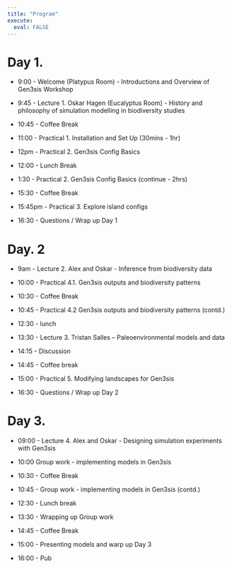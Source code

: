 ---
title: "Program"
execute: 
  eval: FALSE
---

# Day 1. {.unnumbered}

-   9:00 - Welcome (Platypus Room) - Introductions and Overview of Gen3sis Workshop

-   9:45 - Lecture 1. Oskar Hagen (Eucalyptus Room) - History and philosophy of simulation modelling in biodiversity studies

-   10:45 - Coffee Break

-   11:00 - Practical 1. Installation and Set Up (30mins - 1hr)

-   12pm - Practical 2. Gen3sis Config Basics

-   12:00 - Lunch Break

-   1:30 - Practical 2. Gen3sis Config Basics (continue - 2hrs)

-   15:30 - Coffee Break

-   15:45pm - Practical 3. Explore island configs

-   16:30 - Questions / Wrap up Day 1

# Day. 2 {.unnumbered}

-   9am - Lecture 2. Alex and Oskar - Inference from biodiversity data

-   10:00 - Practical 4.1. Gen3sis outputs and biodiversity patterns

-   10:30 - Coffee Break

-   10:45 - Practical 4.2 Gen3sis outputs and biodiversity patterns (contd.)

-   12:30 - lunch

-   13:30 - Lecture 3. Tristan Salles -- Paleoenvironmental models and data

-   14:15 - Discussion

-   14:45 - Coffee break

-   15:00 - Practical 5. Modifying landscapes for Gen3sis

-   16:30 - Questions / Wrap up Day 2

# Day 3. {.unnumbered}

-   09:00 - Lecture 4. Alex and Oskar - Designing simulation experiments with Gen3sis

-   10:00 Group work - implementing models in Gen3sis

-   10:30 - Coffee Break

-   10:45 - Group work - implementing models in Gen3sis (contd.)

-   12:30 - Lunch break

-   13:30 - Wrapping up Group work

-   14:45 - Coffee Break

-   15:00 - Presenting models and warp up Day 3

-   16:00 - Pub

